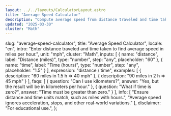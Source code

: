 ```yaml
---
layout: ../../layouts/CalculatorLayout.astro
title: "Average Speed Calculator"
description: "Compute average speed from distance traveled and time taken."
updated: "2025-03-30"
cluster: "Math"
---
```



  slug: "average-speed-calculator",
  title: "Average Speed Calculator",
  locale: "en",
  intro: "Enter distance traveled and time taken to find average speed in miles per hour.",
  unit: "mph",
  cluster: "Math",
  inputs: [
    { name: "distance", label: "Distance (miles)", type: "number", step: "any", placeholder: "60" },
    { name: "time", label: "Time (hours)", type: "number", step: "any", placeholder: "1.5" }
  ],
  expression: "distance / time",
  examples: [
    { description: "60 miles in 1.5 h ⇒ 40 mph" },
    { description: "90 miles in 2 h ⇒ 45 mph" }
  ],
  faqs: [
    { question: "Can I use kilometers?", answer: "Yes, but the result will be in kilometers per hour." },
    { question: "What if time is zero?", answer: "Time must be greater than zero." }
  ],
  info: [
    "Ensure distance and time units match, such as miles with hours.",
    "Average speed ignores acceleration, stops, and other real-world variations."
  ],
  disclaimer: "For educational use.",
};

<Calculator schema={schema} />
